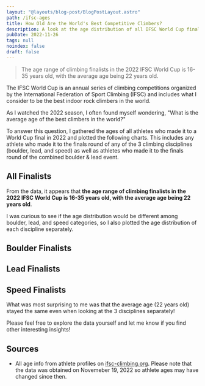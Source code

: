 ```yaml
---
layout: "@layouts/blog-post/BlogPostLayout.astro"
path: /ifsc-ages
title: How Old Are the World's Best Competitive Climbers?
description: A look at the age distribution of all IFSC World Cup finalists from the 2022 season
pubDate: 2022-11-26
tags: null
noindex: false
draft: false
---
```




<PlotlyScript />

> The age range of climbing finalists in the 2022 IFSC World Cup is 16-35
> years old, with the average age being 22 years old.

The IFSC World Cup is an annual series of climbing competitions organized by
the International Federation of Sport Climbing (IFSC) and includes what I
consider to be the best indoor rock climbers in the world.

As I watched the 2022 season, I often found myself wondering, "What is the
average age of the best climbers in the world?"

To answer this question, I gathered the ages of all athletes who made it to a
World Cup final in 2022 and plotted the following charts. This includes any
athlete who made it to the finals round of any of the 3 climbing disciplines
(boulder, lead, and speed) as well as athletes who made it to the finals round
of the combined boulder & lead event.

## All Finalists

<PlotlyPlot>
  <AllWhite slot="white" />
  <AllDark slot="dark" />
</PlotlyPlot>

From the data, it appears that **the age range of climbing finalists in the
2022 IFSC World Cup is 16-35 years old, with the average age being 22 years
old**.

I was curious to see if the age distribution would be different among boulder,
lead, and speed categories, so I also plotted the age distribution of each
discipline separately.

## Boulder Finalists

<PlotlyPlot>
  <BoulderWhite slot="white" />
  <BoulderDark slot="dark" />
</PlotlyPlot>

## Lead Finalists

<PlotlyPlot>
  <LeadWhite slot="white" />
  <LeadDark slot="dark" />
</PlotlyPlot>

## Speed Finalists

<PlotlyPlot>
  <SpeedWhite slot="white" />
  <SpeedDark slot="dark" />
</PlotlyPlot>

What was most surprising to me was that the average age (22 years old) stayed
the same even when looking at the 3 disciplines separately!

Please feel free to explore the data yourself and let me know if you find
other interesting insights!

## Sources

- All age info from athlete profiles on
  [ifsc-climbing.org](https://ifsc-climbing.org). Please note that the data was
  obtained on Novemeber 19, 2022 so athlete ages may have changed since then.
